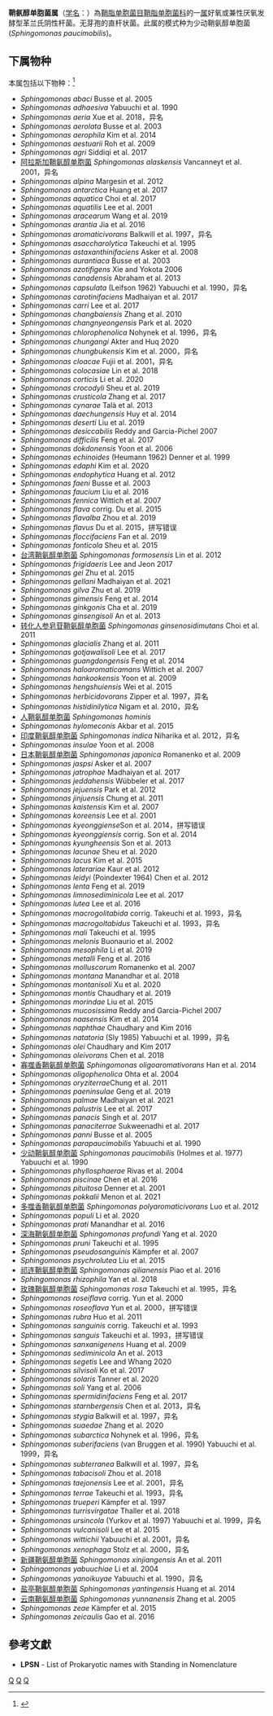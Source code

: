 {{Automatic taxobox
| taxon = Sphingomonas
| authority = Yabuuchi et al.，1990
| type species = 少动鞘氨醇单胞菌<br>Sphingomonas paucimobilis
| type species authority = (Holmes et al., 1977) Yabuuchi et al., 1990
}}
'''鞘氨醇单胞菌属'''（[[学名|学名]]：{{lang|la|''Sphingomonas''}}）為[[鞘脂单胞菌目|鞘脂单胞菌目]][[鞘脂单胞菌科|鞘脂单胞菌科]]的一[[属|属]]好氧或兼性厌氧发酵型革兰氏阴性杆菌。无芽孢的直杆状菌。此属的模式种为少动鞘氨醇单胞菌(''Sphingomonas paucimobilis'')。

==下属物种==
本属包括以下物种：<ref>{{cite web |title=Sphingomonas Yabuuchi et al., 1990 |url=https://www.gbif.org/species/3221354 |website=GBIF}}</ref>
* ''Sphingomonas abaci'' Busse et al. 2005
* ''Sphingomonas adhaesiva'' Yabuuchi et al. 1990
* ''Sphingomonas aeria'' Xue et al. 2018，异名
* ''Sphingomonas aerolata'' Busse et al. 2003
* ''Sphingomonas aerophila'' Kim et al. 2014
* ''Sphingomonas aestuarii'' Roh et al. 2009
* ''Sphingomonas agri'' Siddiqi et al. 2017
* [[阿拉斯加鞘氨醇单胞菌|阿拉斯加鞘氨醇单胞菌]] ''Sphingomonas alaskensis'' Vancanneyt et al. 2001，异名
* ''Sphingomonas alpina'' Margesin et al. 2012
* ''Sphingomonas antarctica'' Huang et al. 2017
* ''Sphingomonas aquatica'' Choi et al. 2017
* ''Sphingomonas aquatilis'' Lee et al. 2001
* ''Sphingomonas aracearum'' Wang et al. 2019
* ''Sphingomonas arantia'' Jia et al. 2016
* ''Sphingomonas aromaticivorans'' Balkwill et al. 1997，异名
* ''Sphingomonas asaccharolytica'' Takeuchi et al. 1995
* ''Sphingomonas astaxanthinifaciens'' Asker et al. 2008
* ''Sphingomonas aurantiaca'' Busse et al. 2003
* ''Sphingomonas azotifigens'' Xie and Yokota 2006
* ''Sphingomonas canadensis'' Abraham et al. 2013
* ''Sphingomonas capsulata'' (Leifson 1962) Yabuuchi et al. 1990，异名
* ''Sphingomonas carotinifaciens'' Madhaiyan et al. 2017
* ''Sphingomonas carri'' Lee et al. 2017
* ''Sphingomonas changbaiensis'' Zhang et al. 2010
* ''Sphingomonas changnyeongensis'' Park et al. 2020
* ''Sphingomonas chlorophenolica'' Nohynek et al. 1996，异名
* ''Sphingomonas chungangi'' Akter and Huq 2020
* ''Sphingomonas chungbukensis'' Kim et al. 2000，异名
* ''Sphingomonas cloacae'' Fujii et al. 2001，异名
* ''Sphingomonas colocasiae'' Lin et al. 2018
* ''Sphingomonas corticis'' Li et al. 2020
* ''Sphingomonas crocodyli'' Sheu et al. 2019
* ''Sphingomonas crusticola'' Zhang et al. 2017
* ''Sphingomonas cynarae'' Talà et al. 2013
* ''Sphingomonas daechungensis'' Huy et al. 2014
* ''Sphingomonas deserti'' Liu et al. 2019
* ''Sphingomonas desiccabilis'' Reddy and Garcia-Pichel 2007
* ''Sphingomonas difficilis'' Feng et al. 2017
* ''Sphingomonas dokdonensis'' Yoon et al. 2006
* ''Sphingomonas echinoides'' (Heumann 1962) Denner et al. 1999
* ''Sphingomonas edaphi'' Kim et al. 2020
* ''Sphingomonas endophytica'' Huang et al. 2012
* ''Sphingomonas faeni'' Busse et al. 2003
* ''Sphingomonas faucium'' Liu et al. 2016
* ''Sphingomonas fennica'' Wittich et al. 2007
* ''Sphingomonas flava'' corrig. Du et al. 2015
* ''Sphingomonas flavalba'' Zhou et al. 2019
* ''Sphingomonas flavus'' Du et al. 2015，拼写错误
* ''Sphingomonas floccifaciens'' Fan et al. 2019
* ''Sphingomonas fonticola'' Sheu et al. 2015
* [[台湾鞘氨醇单胞菌|台湾鞘氨醇单胞菌]] ''Sphingomonas formosensis'' Lin et al. 2012
* ''Sphingomonas frigidaeris'' Lee and Jeon 2017
* ''Sphingomonas gei'' Zhu et al. 2015
* ''Sphingomonas gellani'' Madhaiyan et al. 2021
* ''Sphingomonas gilva'' Zhu et al. 2019
* ''Sphingomonas gimensis'' Feng et al. 2014
* ''Sphingomonas ginkgonis'' Cha et al. 2019
* ''Sphingomonas ginsengisoli'' An et al. 2013
* [[转化人参皂苷鞘氨醇单胞菌|转化人参皂苷鞘氨醇单胞菌]] ''Sphingomonas ginsenosidimutans'' Choi et al. 2011
* ''Sphingomonas glacialis'' Zhang et al. 2011
* ''Sphingomonas gotjawalisoli'' Lee et al. 2017
* ''Sphingomonas guangdongensis'' Feng et al. 2014
* ''Sphingomonas haloaromaticamans'' Wittich et al. 2007
* ''Sphingomonas hankookensis'' Yoon et al. 2009
* ''Sphingomonas hengshuiensis'' Wei et al. 2015
* ''Sphingomonas herbicidovorans'' Zipper et al. 1997，异名
* ''Sphingomonas histidinilytica'' Nigam et al. 2010，异名
* [[人鞘氨醇单胞菌|人鞘氨醇单胞菌]] ''Sphingomonas hominis''
* ''Sphingomonas hylomeconis'' Akbar et al. 2015
* [[印度鞘氨醇单胞菌|印度鞘氨醇单胞菌]] ''Sphingomonas indica'' Niharika et al. 2012，异名
* ''Sphingomonas insulae'' Yoon et al. 2008
* [[日本鞘氨醇单胞菌|日本鞘氨醇单胞菌]] ''Sphingomonas japonica'' Romanenko et al. 2009
* ''Sphingomonas jaspsi'' Asker et al. 2007
* ''Sphingomonas jatrophae'' Madhaiyan et al. 2017
* ''Sphingomonas jeddahensis'' Wübbeler et al. 2017
* ''Sphingomonas jejuensis'' Park et al. 2012
* ''Sphingomonas jinjuensis'' Chung et al. 2011
* ''Sphingomonas kaistensis'' Kim et al. 2007
* ''Sphingomonas koreensis'' Lee et al. 2001
* ''Sphingomonas kyeonggiense''Son et al. 2014，拼写错误
* ''Sphingomonas kyeonggiensis'' corrig. Son et al. 2014
* ''Sphingomonas kyungheensis'' Son et al. 2013
* ''Sphingomonas lacunae'' Sheu et al. 2020
* ''Sphingomonas lacus'' Kim et al. 2015
* ''Sphingomonas laterariae'' Kaur et al. 2012
* ''Sphingomonas leidyi'' (Poindexter 1964) Chen et al. 2012
* ''Sphingomonas lenta'' Feng et al. 2019
* ''Sphingomonas limnosediminicola'' Lee et al. 2017
* ''Sphingomonas lutea'' Lee et al. 2016
* ''Sphingomonas macrogolitabida'' corrig. Takeuchi et al. 1993，异名
* ''Sphingomonas macrogoltabidus'' Takeuchi et al. 1993，异名
* ''Sphingomonas mali'' Takeuchi et al. 1995
* ''Sphingomonas melonis'' Buonaurio et al. 2002
* ''Sphingomonas mesophila'' Li et al. 2019
* ''Sphingomonas metalli'' Feng et al. 2016
* ''Sphingomonas molluscorum'' Romanenko et al. 2007
* ''Sphingomonas montana'' Manandhar et al. 2018
* ''Sphingomonas montanisoli'' Xu et al. 2020
* ''Sphingomonas montis'' Chaudhary et al. 2019
* ''Sphingomonas morindae'' Liu et al. 2015
* ''Sphingomonas mucosissima'' Reddy and Garcia-Pichel 2007
* ''Sphingomonas naasensis'' Kim et al. 2014
* ''Sphingomonas naphthae'' Chaudhary and Kim 2016
* ''Sphingomonas natatoria'' (Sly 1985) Yabuuchi et al. 1999，异名
* ''Sphingomonas olei'' Chaudhary and Kim 2017
* ''Sphingomonas oleivorans'' Chen et al. 2018
* [[寡噬香鞘氨醇单胞菌|寡噬香鞘氨醇单胞菌]] ''Sphingomonas oligoaromativorans'' Han et al. 2014
* ''Sphingomonas oligophenolica'' Ohta et al. 2004
* ''Sphingomonas oryziterrae''Chung et al. 2011
* ''Sphingomonas paeninsulae'' Geng et al. 2019
* ''Sphingomonas palmae'' Madhaiyan et al. 2021
* ''Sphingomonas palustris'' Lee et al. 2017
* ''Sphingomonas panacis'' Singh et al. 2017
* ''Sphingomonas panaciterrae'' Sukweenadhi et al. 2017
* ''Sphingomonas panni'' Busse et al. 2005
* ''Sphingomonas parapaucimobilis'' Yabuuchi et al. 1990
* [[少动鞘氨醇单胞菌|少动鞘氨醇单胞菌]] ''Sphingomonas paucimobilis'' (Holmes et al. 1977) Yabuuchi et al. 1990
* ''Sphingomonas phyllosphaerae'' Rivas et al. 2004
* ''Sphingomonas piscinae'' Chen et al. 2016
* ''Sphingomonas pituitosa'' Denner et al. 2001
* ''Sphingomonas pokkalii'' Menon et al. 2021
* [[多噬香鞘氨醇单胞菌|多噬香鞘氨醇单胞菌]] ''Sphingomonas polyaromaticivorans'' Luo et al. 2012
* ''Sphingomonas populi'' Li et al. 2020
* ''Sphingomonas prati'' Manandhar et al. 2016
* [[深海鞘氨醇单胞菌|深海鞘氨醇单胞菌]] ''Sphingomonas profundi'' Yang et al. 2020
* ''Sphingomonas pruni'' Takeuchi et al. 1995
* ''Sphingomonas pseudosanguinis'' Kämpfer et al. 2007
* ''Sphingomonas psychrolutea'' Liu et al. 2015
* [[祁连鞘氨醇单胞菌|祁连鞘氨醇单胞菌]] ''Sphingomonas qilianensis'' Piao et al. 2016
* ''Sphingomonas rhizophila'' Yan et al. 2018
* [[玫瑰鞘氨醇单胞菌|玫瑰鞘氨醇单胞菌]] ''Sphingomonas rosa'' Takeuchi et al. 1995，异名
* ''Sphingomonas roseiflava'' corrig. Yun et al. 2000
* ''Sphingomonas roseoflava'' Yun et al. 2000，拼写错误
* ''Sphingomonas rubra'' Huo et al. 2011
* ''Sphingomonas sanguinis'' corrig. Takeuchi et al. 1993
* ''Sphingomonas sanguis'' Takeuchi et al. 1993，拼写错误
* ''Sphingomonas sanxanigenens'' Huang et al. 2009
* ''Sphingomonas sediminicola'' An et al. 2013
* ''Sphingomonas segetis'' Lee and Whang 2020
* ''Sphingomonas silvisoli'' Ko et al. 2017
* ''Sphingomonas solaris'' Tanner et al. 2020
* ''Sphingomonas soli'' Yang et al. 2006
* ''Sphingomonas spermidinifaciens'' Feng et al. 2017
* ''Sphingomonas starnbergensis'' Chen et al. 2013，异名
* ''Sphingomonas stygia'' Balkwill et al. 1997，异名
* ''Sphingomonas suaedae'' Zhang et al. 2020
* ''Sphingomonas subarctica'' Nohynek et al. 1996，异名
* ''Sphingomonas suberifaciens'' (van Bruggen et al. 1990) Yabuuchi et al. 1999，异名
* ''Sphingomonas subterranea'' Balkwill et al. 1997，异名
* ''Sphingomonas tabacisoli'' Zhou et al. 2018
* ''Sphingomonas taejonensis'' Lee et al. 2001，异名
* ''Sphingomonas terrae'' Takeuchi et al. 1993，异名
* ''Sphingomonas trueperi'' Kämpfer et al. 1997
* ''Sphingomonas turrisvirgatae'' Thaller et al. 2018
* ''Sphingomonas ursincola'' (Yurkov et al. 1997) Yabuuchi et al. 1999，异名
* ''Sphingomonas vulcanisoli'' Lee et al. 2015
* ''Sphingomonas wittichii'' Yabuuchi et al. 2001，异名
* ''Sphingomonas xenophaga'' Stolz et al. 2000，异名
* [[新疆鞘氨醇单胞菌|新疆鞘氨醇单胞菌]] ''Sphingomonas xinjiangensis'' An et al. 2011
* ''Sphingomonas yabuuchiae'' Li et al. 2004
* ''Sphingomonas yanoikuyae'' Yabuuchi et al. 1990，异名
* [[盐亭鞘氨醇单胞菌|盐亭鞘氨醇单胞菌]] ''Sphingomonas yantingensis'' Huang et al. 2014
* [[云南鞘氨醇单胞菌|云南鞘氨醇单胞菌]] ''Sphingomonas yunnanensis'' Zhang et al. 2005
* ''Sphingomonas zeae'' Kämpfer et al. 2015
* ''Sphingomonas zeicaulis'' Gao et al. 2016

==參考文獻==
{{reflist}}
* '''LPSN''' - List of Prokaryotic names with Standing in Nomenclature

{{taxonbar}}

[[Category:革兰氏阴性菌|Q]]
[[Category:_鞘脂单胞菌科|Q]]
[[Category:1990年描述的分类群|Q]]